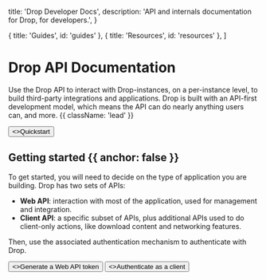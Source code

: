 
  title: 'Drop Developer Docs',
  description:
    'API and internals documentation for Drop, for developers.',
}

  { title: 'Guides', id: 'guides' },
  { title: 'Resources', id: 'resources' },
]

<HeroPattern />

# Drop API Documentation

Use the Drop API to interact with Drop-instances, on a per-instance level, to build third-party integrations and applications. Drop is built with an API-first development model, which means the API can do nearly anything users can, and more. {{ className: 'lead' }}

<div className="not-prose mt-6 mb-16 flex gap-3">
  <Button href="/quickstart" arrow="right">
    <>Quickstart</>
  </Button>
</div>

## Getting started {{ anchor: false }}

To get started, you will need to decide on the type of application you are building. Drop has two sets of APIs:

- **Web API**: interaction with most of the application, used for management and integration.
- **Client API**: a specific subset of APIs, plus additional APIs used to do client-only actions, like download content and networking features.

Then, use the associated authentication mechanism to authenticate with Drop.

<div className="not-prose mt-6 mb-16 flex gap-3">
  <Button href="/quickstart" arrow="right" variant="outline">
    <>Generate a Web API token</>
  </Button>
  <Button href="/quickstart" arrow="right" variant="outline">
    <>Authenticate as a client</>
  </Button>
</div>

<Guides />

<Resources />
